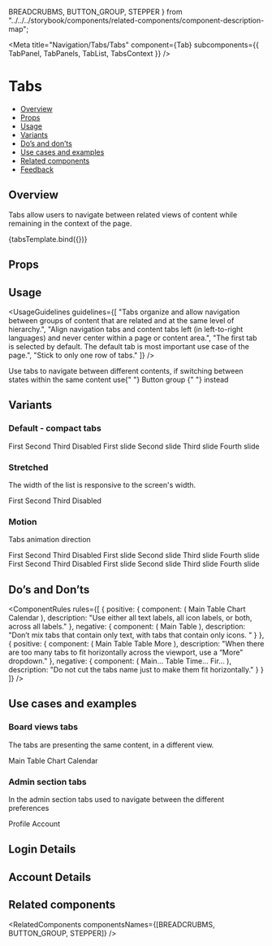   BREADCRUBMS,
  BUTTON_GROUP,
  STEPPER
} from "../../../storybook/components/related-components/component-description-map";

<Meta title="Navigation/Tabs/Tabs" component={Tab} subcomponents={{ TabPanel, TabPanels, TabList, TabsContext }} />

# Tabs

- [Overview](#overview)
- [Props](#props)
- [Usage](#usage)
- [Variants](#variants)
- [Do’s and don’ts](#dos-and-donts)
- [Use cases and examples](#use-cases-and-examples)
- [Related components](#related-components)
- [Feedback](#feedback)

## Overview

Tabs allow users to navigate between related views of content while remaining in the context of the page.

<Canvas>
  <Story name="Overview" args={{ tabPanelClassName: "monday-storybook-tabs_bg-color" }}>
    {tabsTemplate.bind({})}
  </Story>
</Canvas>

## Props

<ArgsTable story="Overview" />

## Usage

<UsageGuidelines
  guidelines={[
    "Tabs organize and allow navigation between groups of content that are related and at the same level of hierarchy.",
    "Align navigation tabs and content tabs left (in left-to-right languages) and never center within a page or content area.",
    "The first tab is selected by default. The default tab is most important use case of the page.",
    "Stick to only one row of tabs."
  ]}
/>

<Tip>
  Use tabs to navigate between different contents, if switching between states within the same content use{" "}
  <Link href="/?path=/docs/buttons-buttongroup--overview" size={Link.sizes.SMALL} withoutSpacing>
    Button group
  </Link>{" "}
  instead
</Tip>

## Variants

### Default - compact tabs

<Canvas>
  <Story name="Default">
    <TabsContext>
      <TabList>
        <Tab>First</Tab>
        <Tab>Second</Tab>
        <Tab>Third</Tab>
        <Tab disabled>Disabled</Tab>
      </TabList>
      <TabPanels>
        <TabPanel className="monday-storybook-tabs_bg-color">First slide</TabPanel>
        <TabPanel className="monday-storybook-tabs_bg-color">Second slide</TabPanel>
        <TabPanel className="monday-storybook-tabs_bg-color">Third slide</TabPanel>
        <TabPanel className="monday-storybook-tabs_bg-color">Fourth slide</TabPanel>
      </TabPanels>
    </TabsContext>
  </Story>
</Canvas>

### Stretched

The width of the list is responsive to the screen's width.

<Canvas>
  <Story name="Stretched">
    <div style={{ width: "100%" }}>
      <TabList tabType="stretched">
        <Tab>First</Tab>
        <Tab>Second</Tab>
        <Tab>Third</Tab>
        <Tab disabled>Disabled</Tab>
      </TabList>
    </div>
  </Story>
</Canvas>

### Motion

Tabs animation direction

<Canvas>
  <Story name="Motion">
    <div className="monday-storybook-tabs_column-wrapper">
      <TabsContext>
        <TabList>
          <Tab>First</Tab>
          <Tab>Second</Tab>
          <Tab>Third</Tab>
          <Tab disabled>Disabled</Tab>
        </TabList>
        <TabPanels animationDirection={TabPanels.animationDirections.LTR}>
          <TabPanel className="monday-storybook-tabs_bg-color">First slide</TabPanel>
          <TabPanel className="monday-storybook-tabs_bg-color">Second slide</TabPanel>
          <TabPanel className="monday-storybook-tabs_bg-color">Third slide</TabPanel>
          <TabPanel className="monday-storybook-tabs_bg-color">Fourth slide</TabPanel>
        </TabPanels>
      </TabsContext>
      <TabsContext>
        <TabList>
          <Tab>First</Tab>
          <Tab>Second</Tab>
          <Tab>Third</Tab>
          <Tab disabled>Disabled</Tab>
        </TabList>
        <TabPanels animationDirection={TabPanels.animationDirections.RTL}>
          <TabPanel className="monday-storybook-tabs_bg-color">First slide</TabPanel>
          <TabPanel className="monday-storybook-tabs_bg-color">Second slide</TabPanel>
          <TabPanel className="monday-storybook-tabs_bg-color">Third slide</TabPanel>
          <TabPanel className="monday-storybook-tabs_bg-color">Fourth slide</TabPanel>
        </TabPanels>
      </TabsContext>
    </div>
  </Story>
</Canvas>

## Do’s and Don’ts

<ComponentRules
  rules={[
    {
      positive: {
        component: (
          <DialogContentContainer className="monday-storybook-tabs_spacing">
            <TabList>
              <Tab icon={Table}>Main Table</Tab>
              <Tab icon={Chart}>Chart</Tab>
              <Tab icon={Calendar}>Calendar</Tab>
            </TabList>
          </DialogContentContainer>
        ),
        description: "Use either all text labels, all icon labels, or both, across all labels."
      },
      negative: {
        component: (
          <DialogContentContainer className="monday-storybook-tabs_spacing">
            <TabList>
              <Tab>Main Table</Tab>
              <Tab icon={Gantt}> </Tab>
            </TabList>
          </DialogContentContainer>
        ),
        description: "Don’t mix tabs that contain only text, with tabs that contain only icons. "
      }
    },
    {
      positive: {
        component: (
          <DialogContentContainer className="monday-storybook-tabs_spacing">
            <TabList>
              <Tab icon={NewTab}>Main Table</Tab>
              <Tab icon={Table}>Table</Tab>
              <Tab icon={NavigationChevronDown} iconSide="right">
                More
              </Tab>
            </TabList>
          </DialogContentContainer>
        ),
        description: "When there are too many tabs to fit horizontally across the viewport, use a “More” dropdown."
      },
      negative: {
        component: (
          <DialogContentContainer className="monday-storybook-tabs_spacing">
            <TabList>
              <Tab>Main...</Tab>
              <Tab>Table</Tab>
              <Tab>Time...</Tab>
              <Tab>Fir...</Tab>
            </TabList>
          </DialogContentContainer>
        ),
        description: "Do not cut the tabs name just to make them fit horizontally."
      }
    }
  ]}
/>

## Use cases and examples

### Board views tabs

The tabs are presenting the same content, in a different view.

<Canvas>
  <Story name="Board views tabs">
    <TabList>
      <Tab icon={Table}>Main Table</Tab>
      <Tab icon={Chart}>Chart</Tab>
      <Tab icon={Calendar}>Calendar</Tab>
    </TabList>
  </Story>
</Canvas>

### Admin section tabs

In the admin section tabs used to navigate between the different preferences

<Canvas>
  <Story name="Admin section tabs">
    <TabsContext>
      <TabList>
        <Tab>Profile</Tab>
        <Tab>Account</Tab>
      </TabList>
      <TabPanels>
        <TabPanel className="monday-storybook-tabs_wrapper">
          <h2>Login Details</h2>
          <TextField title="Profile Name" size={TextField.sizes.MEDIUM} placeholder="Profile Name" />
        </TabPanel>
        <TabPanel className="monday-storybook-tabs_wrapper">
          <h2>Account Details</h2>
          <TextField title="Account Name" size={TextField.sizes.MEDIUM} placeholder="Account Name" />
        </TabPanel>
      </TabPanels>
    </TabsContext>
  </Story>
</Canvas>

## Related components

<RelatedComponents componentsNames={[BREADCRUBMS, BUTTON_GROUP, STEPPER]} />
